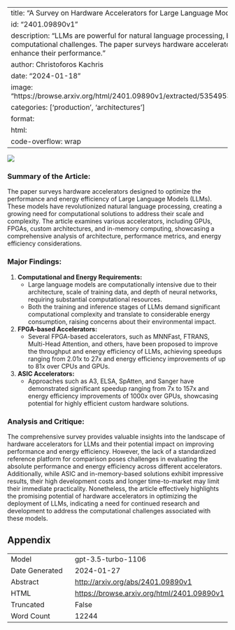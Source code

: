 
---
title: "A Survey on Hardware Accelerators for Large Language Models"
id: "2401.09890v1"
description: "LLMs are powerful for natural language processing, but face computational challenges. The paper surveys hardware accelerators to enhance their performance."
author: Christoforos Kachris
date: "2024-01-18"
image: "https://browse.arxiv.org/html/2401.09890v1/extracted/5354953/survey.png"
categories: ['production', 'architectures']
format:
  html:
    code-overflow: wrap
---

![](https://browse.arxiv.org/html/2401.09890v1/extracted/5354953/survey.png)

### **Summary of the Article:**

The paper surveys hardware accelerators designed to optimize the performance and energy efficiency of Large Language Models (LLMs). These models have revolutionized natural language processing, creating a growing need for computational solutions to address their scale and complexity. The article examines various accelerators, including GPUs, FPGAs, custom architectures, and in-memory computing, showcasing a comprehensive analysis of architecture, performance metrics, and energy efficiency considerations.

### Major Findings:
1. **Computational and Energy Requirements:**
   - Large language models are computationally intensive due to their architecture, scale of training data, and depth of neural networks, requiring substantial computational resources.
   - Both the training and inference stages of LLMs demand significant computational complexity and translate to considerable energy consumption, raising concerns about their environmental impact.

2. **FPGA-based Accelerators:**
   - Several FPGA-based accelerators, such as MNNFast, FTRANS, Multi-Head Attention, and others, have been proposed to improve the throughput and energy efficiency of LLMs, achieving speedups ranging from 2.01x to 27x and energy efficiency improvements of up to 81x over CPUs and GPUs.
  
3. **ASIC Accelerators:**
   - Approaches such as A3, ELSA, SpAtten, and Sanger have demonstrated significant speedup ranging from 7x to 157x and energy efficiency improvements of 1000x over GPUs, showcasing potential for highly efficient custom hardware solutions.

### Analysis and Critique:
The comprehensive survey provides valuable insights into the landscape of hardware accelerators for LLMs and their potential impact on improving performance and energy efficiency. However, the lack of a standardized reference platform for comparison poses challenges in evaluating the absolute performance and energy efficiency across different accelerators. Additionally, while ASIC and in-memory-based solutions exhibit impressive results, their high development costs and longer time-to-market may limit their immediate practicality. Nonetheless, the article effectively highlights the promising potential of hardware accelerators in optimizing the deployment of LLMs, indicating a need for continued research and development to address the computational challenges associated with these models.

## Appendix

|          |          |
|----------|----------|
| Model     | gpt-3.5-turbo-1106       |
| Date Generated     | 2024-01-27       |
| Abstract | [http://arxiv.org/abs/2401.09890v1](http://arxiv.org/abs/2401.09890v1)        |
| HTML     | [https://browse.arxiv.org/html/2401.09890v1](https://browse.arxiv.org/html/2401.09890v1)       |
| Truncated       | False       |
| Word Count       | 12244       |